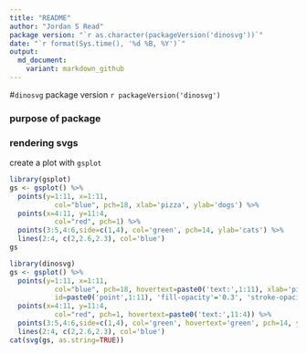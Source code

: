 ```yaml
---
title: "README"
author: "Jordan S Read"
package version: "`r as.character(packageVersion('dinosvg'))`"
date: "`r format(Sys.time(), '%d %B, %Y')`"
output:
  md_document:
    variant: markdown_github
---
```

#`dinosvg` package version `r packageVersion('dinosvg')`

### purpose of package

### rendering svgs

create a plot with `gsplot`
```r
library(gsplot)
gs <- gsplot() %>% 
  points(y=1:11, x=1:11, 
           col="blue", pch=18, xlab='pizza', ylab='dogs') %>% 
  points(x=4:11, y=11:4, 
           col="red", pch=1) %>% 
  points(3:5,4:6,side=c(1,4), col='green', pch=14, ylab='cats') %>% 
  lines(2:4, c(2,2.6,2.3), col='blue')
gs
```

```r
library(dinosvg)
gs <- gsplot() %>% 
  points(y=1:11, x=1:11, 
           col="blue", pch=18, hovertext=paste0('text:',1:11), xlab='pizza', ylab='dogs', 
           id=paste0('point',1:11), 'fill-opacity'='0.3', 'stroke-opacity'=seq(0,1, length.out = 11)) %>% 
  points(x=4:11, y=11:4, 
           col="red", pch=1, hovertext=paste0('text:',11:4)) %>% 
  points(3:5,4:6,side=c(1,4), col='green', hovertext='green', pch=14, ylab='cats') %>% 
  lines(2:4, c(2,2.6,2.3), col='blue')
cat(svg(gs, as.string=TRUE))
```